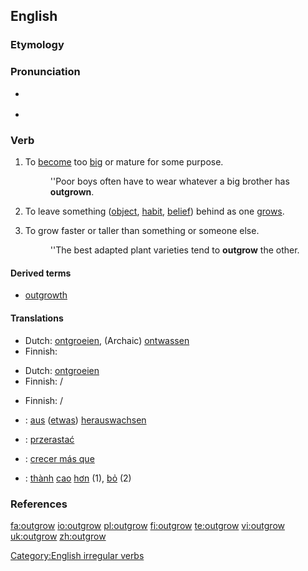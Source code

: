 ==English==

===Etymology===
{{prefix|out|grow}}

===Pronunciation===
* {{a|UK}} {{IPA|/ˌaʊtˈgɹəʊ/}} {{SAMPA|/%aUt"gr@U/}}
* {{a|US}} {{IPA|/ˌɑʊtˈɡroʊ/}}

===Verb===
{{en-verb|outgrows|outgrowing|outgrew|outgrown}}

# {{transitive}} To [[become]] too [[big]] or mature for some purpose.
#:''Poor boys often have to wear whatever a big brother has '''outgrown'''.
# {{transitive}} To leave something ([[object]], [[habit]], [[belief]]) behind as one [[grows]].
# To grow faster or taller than something or someone else.
#:''The best adapted plant varieties tend to '''outgrow''' the other.

====Derived terms====
* [[outgrowth]]

====Translations====
{{trans-top|to become too big or mature for some purpose}}
* Dutch: [[ontgroeien]], (Archaic) [[ontwassen]]
* Finnish: {{t|fi|kasvaa}} {{t|fi|ulos}}
{{trans-mid}}
{{trans-bottom}}

{{trans-top|to leave something behind as one grows}}
* Dutch: [[ontgroeien]]
* Finnish: {{t|fi|kasvaa}} {{t|fi|ulos}} / {{t|fi|pois}}
{{trans-mid}}
{{trans-bottom}}

{{trans-top|to grow faster or taller than someone or something else}}
* Finnish: {{t|fi|kasvaa}} {{t|fi|nopeammin}} / {{t|fi|isompi|alt=isommaksi}}
{{trans-mid}}
{{trans-bottom}}

{{checktrans-top}}
* {{ttbc|German}}: [[aus]] ([[etwas]]) [[herauswachsen]]
* {{ttbc|Polish}}: [[przerastać]]
* {{ttbc|Spanish}}: [[crecer más que]]
* {{ttbc|Vietnamese}}: [[thành#Vietnamese|thành]] [[cao#Vietnamese|cao]] [[hơn]] (1), [[bỏ]] (2)
{{bottom}}

===References===
{{R:Century 1911}}
{{R:Webster 1913}}

[[Category:English irregular verbs]]

[[fa:outgrow]]
[[io:outgrow]]
[[pl:outgrow]]
[[fi:outgrow]]
[[te:outgrow]]
[[vi:outgrow]]
[[uk:outgrow]]
[[zh:outgrow]]